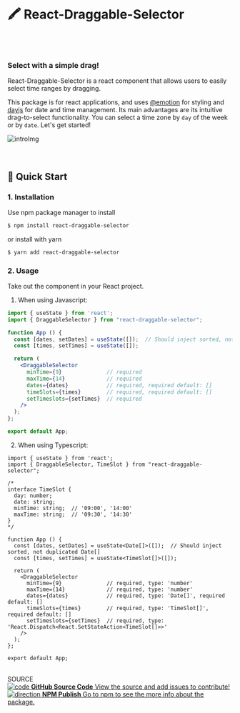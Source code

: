 
<Meta title="Intro & QuickStart" />

<style>
  {`
    .subheading {
      --mediumdark: '#999999';
      font-weight: 700;
      font-size: 13px;
      color: #999;
      letter-spacing: 6px;
      line-height: 24px;
      text-transform: uppercase;
      margin-bottom: 12px;
      margin-top: 40px;
    }

    .link-list {
      display: grid;
      grid-template-columns: 1fr;
      grid-template-rows: 1fr 1fr;
      row-gap: 10px;
    }

    @media (min-width: 620px) {
      .link-list {
        row-gap: 20px;
        column-gap: 20px;
        grid-template-columns: 1fr 1fr;
      }
    }

    @media all and (-ms-high-contrast:none) {
    .link-list {
        display: -ms-grid;
        -ms-grid-columns: 1fr 1fr;
        -ms-grid-rows: 1fr 1fr;
      }
    }

    .link-item {
      display: block;
      padding: 20px;
      border: 1px solid #00000010;
      border-radius: 5px;
      transition: background 150ms ease-out, border 150ms ease-out, transform 150ms ease-out;
      color: #333333;
      display: flex;
      align-items: flex-start;
    }

    .link-item:hover {
      border-color: #1EA7FD50;
      transform: translate3d(0, -3px, 0);
      box-shadow: rgba(0, 0, 0, 0.08) 0 3px 10px 0;
    }

    .link-item:active {
      border-color: #1EA7FD;
      transform: translate3d(0, 0, 0);
    }

    .link-item strong {
      font-weight: 700;
      display: block;
      margin-bottom: 2px;
    }

    .link-item img {
      height: 40px;
      width: 40px;
      margin-right: 15px;
      flex: none;
    }

    .link-item span,
    .link-item p {
      margin: 0;
      font-size: 14px;
      line-height: 20px;
    }

    .tip {
      display: inline-block;
      border-radius: 1em;
      font-size: 11px;
      line-height: 12px;
      font-weight: 700;
      background: #E7FDD8;
      color: #66BF3C;
      padding: 4px 12px;
      margin-right: 10px;
      vertical-align: top;
    }

    .tip-wrapper {
      font-size: 13px;
      line-height: 20px;
      margin-top: 40px;
      margin-bottom: 40px;
    }

    .tip-wrapper code {
      font-size: 12px;
      display: inline-block;
    }
  `}
</style>

# 🖍 React-Draggable-Selector

<br />
<br />

### Select with a simple drag!

React-Draggable-Selector is a react component that allows users to easily select time ranges by dragging.

This package is for react applications, and uses [@emotion](https://emotion.sh/docs/introduction) for styling and [dayjs](https://www.npmjs.com/package/dayjs) for date and time management. Its main advantages are its intuitive drag-to-select functionality. You can select a time zone by `day` of the week or by `date`.
Let's get started!


<div style={{ width: '100%', display: 'flex', justifyContent: 'center' }}>
  <img src={IntroImage} alt="introImg"
    style={{ width: '70%' }}
  />
</div>

<br />
<br />

## 🚀 Quick Start

### **1. Installation**

Use npm package manager to install

```bash
$ npm install react-draggable-selector
```

or install with yarn

```bash
$ yarn add react-draggable-selector
```

### **2. Usage**
Take out the component in your React project.

1. When using Javascript:

```jsx
import { useState } from 'react';
import { DraggableSelector } from "react-draggable-selector";

function App () {
  const [dates, setDates] = useState([]);  // Should inject sorted, not duplicated Date[]
  const [times, setTimes] = useState([]);

  return (
    <DraggableSelector
      minTime={9}              // required
      maxTime={14}             // required
      dates={dates}            // required, required default: []
      timeSlots={times}        // required, required default: []
      setTimeslots={setTimes}  // required
    />
  );
};

export default App;
```

2. When using Typescript:

```tsx
import { useState } from 'react';
import { DraggableSelector, TimeSlot } from "react-draggable-selector";

/*
interface TimeSlot {
  day: number;
  date: string;
  minTime: string;  // '09:00', '14:00'
  maxTime: string;  // '09:30', '14:30'
}
*/

function App () {
  const [dates, setDates] = useState<Date[]>([]);  // Should inject sorted, not duplicated Date[]
  const [times, setTimes] = useState<TimeSlot[]>([]);

  return (
    <DraggableSelector
      minTime={9}              // required, type: 'number'
      maxTime={14}             // required, type: 'number'
      dates={dates}            // required, type: 'Date[]', required default: []
      timeSlots={times}        // required, type: 'TimeSlot[]', required default: []
      setTimeslots={setTimes}  // required, type: 'React.Dispatch<React.SetStateAction<TimeSlot[]>>'
    />
  );
};

export default App;
```

<br />

<div className="subheading">SOURCE</div>

<div className="link-list">
  <a className="link-item" href="https://github.com/lerrybe/react-draggable-selector" target="_blank">
    <img src={Code} alt="code" />
    <span>
      <strong>GitHub Source Code</strong>
      View the source and add issues to contribute!
    </span>
  </a>
  <a className="link-item" href="" target="_blank">
    <img src={Direction} alt="direction" />
    <span>
      <strong>NPM Publish</strong>
      Go to npm to see the more info about the package.
    </span>
  </a>
</div>
